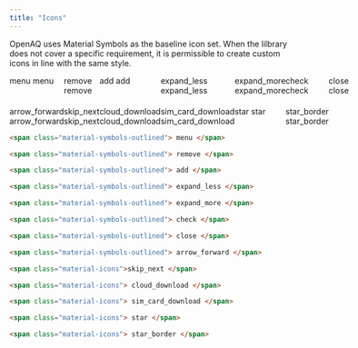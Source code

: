 ```yaml
---
title: "Icons"
---
```


OpenAQ uses Material Symbols as the baseline icon set.
When the lilbrary does not cover a specific requirement,
it is permissible to create custom icons in line with
the same style.

<div
  style="
display: grid;
grid-template-columns: repeat(7, 1fr);
row-gap: 20px;
"
>
  <div class="icon-block">
    <span class="material-symbols-outlined"> menu </span>
    <span>menu</span>
  </div>
  <div class="icon-block">
    <span class="material-symbols-outlined">remove</span>
    <span>remove</span>
  </div>
  <div class="icon-block">
    <span class="material-symbols-outlined"> add </span>
    <span>add</span>
  </div>
  <div class="icon-block">
    <span class="material-symbols-outlined">expand_less</span>
    <span>expand_less</span>
  </div>
  <div class="icon-block">
    <span class="material-symbols-outlined">expand_more</span>
    <span>expand_more</span>
  </div>
  <div class="icon-block">
    <span class="material-symbols-outlined"> check </span>
    <span>check</span>
  </div>
  <div class="icon-block">
    <span class="material-symbols-outlined"> close </span>
    <span>close</span>
  </div>
  <div class="icon-block">
    <span class="material-symbols-outlined">arrow_forward</span>
    <span>arrow_forward</span>
  </div>
  <div class="icon-block">
    <span class="material-icons">skip_next </span>
    <span>skip_next</span>
  </div>
  <div class="icon-block">
    <span class="material-icons"> cloud_download </span>
    <span>cloud_download</span>
  </div>
  <div class="icon-block">
    <span class="material-icons">sim_card_download</span>
    <span>sim_card_download</span>
  </div>
  <div class="icon-block">
    <span class="material-icons"> star </span>
    <span>star</span>
  </div>
  <div class="icon-block">
    <span class="material-icons"> star_border </span>
    <span>star_border</span>
  </div>
</div>

```html
<span class="material-symbols-outlined"> menu </span>

<span class="material-symbols-outlined"> remove </span>

<span class="material-symbols-outlined"> add </span>

<span class="material-symbols-outlined"> expand_less </span>

<span class="material-symbols-outlined"> expand_more </span>

<span class="material-symbols-outlined"> check </span>

<span class="material-symbols-outlined"> close </span>

<span class="material-symbols-outlined"> arrow_forward </span>

<span class="material-icons">skip_next </span>

<span class="material-icons"> cloud_download </span>

<span class="material-icons"> sim_card_download </span>

<span class="material-icons"> star </span>

<span class="material-icons"> star_border </span>
```
